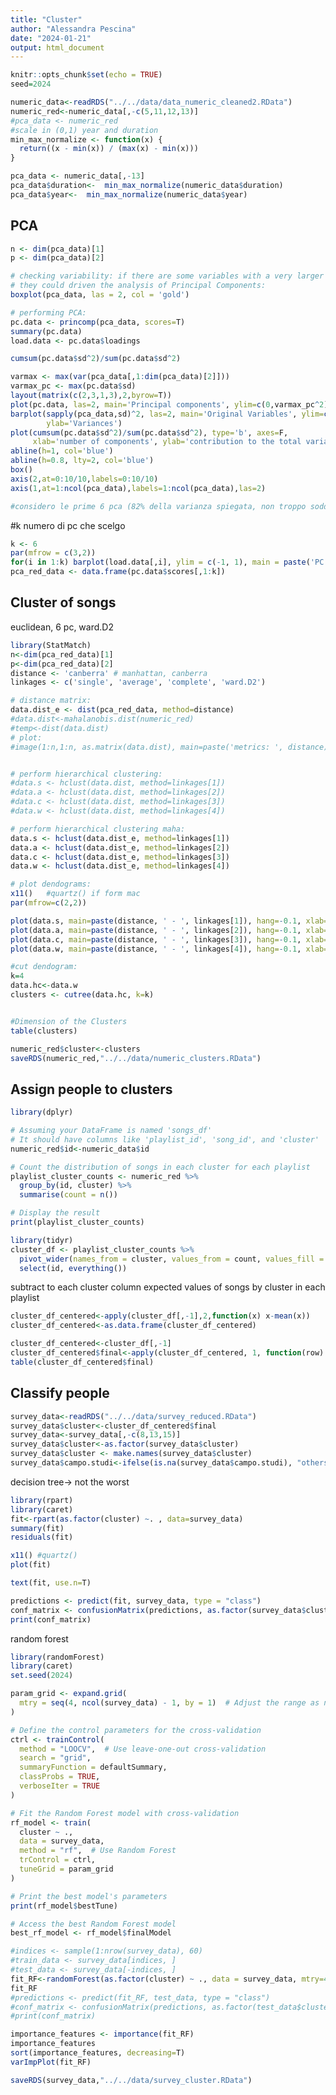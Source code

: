 ```yaml
---
title: "Cluster"
author: "Alessandra Pescina"
date: "2024-01-21"
output: html_document
---
```


```r
knitr::opts_chunk$set(echo = TRUE)
seed=2024
```



```r
numeric_data<-readRDS("../../data/data_numeric_cleaned2.RData")
numeric_red<-numeric_data[,-c(5,11,12,13)]
#pca_data <- numeric_red
#scale in (0,1) year and duration
min_max_normalize <- function(x) {
  return((x - min(x)) / (max(x) - min(x)))
}

pca_data <- numeric_data[,-13]
pca_data$duration<-  min_max_normalize(numeric_data$duration)
pca_data$year<-  min_max_normalize(numeric_data$year)
```


## PCA

```r
n <- dim(pca_data)[1]
p <- dim(pca_data)[2]

# checking variability: if there are some variables with a very larger variance, 
# they could driven the analysis of Principal Components:
boxplot(pca_data, las = 2, col = 'gold')

# performing PCA:
pc.data <- princomp(pca_data, scores=T)
summary(pc.data)
load.data <- pc.data$loadings

cumsum(pc.data$sd^2)/sum(pc.data$sd^2)

varmax <- max(var(pca_data[,1:dim(pca_data)[2]]))
varmax_pc <- max(pc.data$sd)
layout(matrix(c(2,3,1,3),2,byrow=T))
plot(pc.data, las=2, main='Principal components', ylim=c(0,varmax_pc^2))
barplot(sapply(pca_data,sd)^2, las=2, main='Original Variables', ylim=c(0,varmax),
        ylab='Variances')
plot(cumsum(pc.data$sd^2)/sum(pc.data$sd^2), type='b', axes=F, 
     xlab='number of components', ylab='contribution to the total variance', ylim=c(0,1))
abline(h=1, col='blue')
abline(h=0.8, lty=2, col='blue')
box()
axis(2,at=0:10/10,labels=0:10/10)
axis(1,at=1:ncol(pca_data),labels=1:ncol(pca_data),las=2)

#considero le prime 6 pca (82% della varianza spiegata, non troppo soddisfaciente ma ci provo)
```
#k numero di pc che scelgo
```r
k <- 6
par(mfrow = c(3,2))
for(i in 1:k) barplot(load.data[,i], ylim = c(-1, 1), main = paste('PC', i))
pca_red_data <- data.frame(pc.data$scores[,1:k])
```


## Cluster of songs 

euclidean, 6 pc, ward.D2
```r
library(StatMatch)
n<-dim(pca_red_data)[1]
p<-dim(pca_red_data)[2]
distance <- 'canberra' # manhattan, canberra
linkages <- c('single', 'average', 'complete', 'ward.D2')

# distance matrix:
data.dist_e <- dist(pca_red_data, method=distance)
#data.dist<-mahalanobis.dist(numeric_red)
#temp<-dist(data.dist)
# plot:
#image(1:n,1:n, as.matrix(data.dist), main=paste('metrics: ', distance), asp=1, xlab='', ylab='')


# perform hierarchical clustering:
#data.s <- hclust(data.dist, method=linkages[1])
#data.a <- hclust(data.dist, method=linkages[2])
#data.c <- hclust(data.dist, method=linkages[3])
#data.w <- hclust(data.dist, method=linkages[4])

# perform hierarchical clustering maha:
data.s <- hclust(data.dist_e, method=linkages[1])
data.a <- hclust(data.dist_e, method=linkages[2])
data.c <- hclust(data.dist_e, method=linkages[3])
data.w <- hclust(data.dist_e, method=linkages[4])

# plot dendograms:
x11()   #quartz() if form mac
par(mfrow=c(2,2))

plot(data.s, main=paste(distance, ' - ', linkages[1]), hang=-0.1, xlab='', labels=F, cex=0.6, sub='')
plot(data.a, main=paste(distance, ' - ', linkages[2]), hang=-0.1, xlab='', labels=F, cex=0.6, sub='')
plot(data.c, main=paste(distance, ' - ', linkages[3]), hang=-0.1, xlab='', labels=F, cex=0.6, sub='')
plot(data.w, main=paste(distance, ' - ', linkages[4]), hang=-0.1, xlab='', labels=F, cex=0.6, sub='')
```

```r
#cut dendogram:
k=4
data.hc<-data.w
clusters <- cutree(data.hc, k=k)


#Dimension of the Clusters
table(clusters)
```


```r
numeric_red$cluster<-clusters
saveRDS(numeric_red,"../../data/numeric_clusters.RData")
```

## Assign people to clusters

```r
library(dplyr)

# Assuming your DataFrame is named 'songs_df'
# It should have columns like 'playlist_id', 'song_id', and 'cluster'
numeric_red$id<-numeric_data$id

# Count the distribution of songs in each cluster for each playlist
playlist_cluster_counts <- numeric_red %>%
  group_by(id, cluster) %>%
  summarise(count = n())

# Display the result
print(playlist_cluster_counts)

library(tidyr)
cluster_df <- playlist_cluster_counts %>%
  pivot_wider(names_from = cluster, values_from = count, values_fill = 0) %>%
  select(id, everything())
```

subtract to each cluster column expected values of songs by cluster in each playlist

```r
cluster_df_centered<-apply(cluster_df[,-1],2,function(x) x-mean(x))
cluster_df_centered<-as.data.frame(cluster_df_centered)
```

```r
cluster_df_centered<-cluster_df[,-1]
cluster_df_centered$final<-apply(cluster_df_centered, 1, function(row) which.max(row))
table(cluster_df_centered$final)
```

## Classify people 

```r
survey_data<-readRDS("../../data/survey_reduced.RData")
survey_data$cluster<-cluster_df_centered$final
survey_data<-survey_data[,-c(8,13,15)]
survey_data$cluster<-as.factor(survey_data$cluster)
survey_data$cluster <- make.names(survey_data$cluster)
survey_data$campo.studi<-ifelse(is.na(survey_data$campo.studi), "others", survey_data$campo.studi)
```

decision tree-> not the worst
```r
library(rpart)
library(caret)
fit<-rpart(as.factor(cluster) ~. , data=survey_data)
summary(fit)
residuals(fit)

x11() #quartz()
plot(fit)

text(fit, use.n=T)

predictions <- predict(fit, survey_data, type = "class")
conf_matrix <- confusionMatrix(predictions, as.factor(survey_data$cluster))
print(conf_matrix)
```
random forest
```r
library(randomForest)
library(caret)
set.seed(2024)

param_grid <- expand.grid(
  mtry = seq(4, ncol(survey_data) - 1, by = 1)  # Adjust the range as needed
)

# Define the control parameters for the cross-validation
ctrl <- trainControl(
  method = "LOOCV",  # Use leave-one-out cross-validation
  search = "grid",
  summaryFunction = defaultSummary,
  classProbs = TRUE,
  verboseIter = TRUE
)

# Fit the Random Forest model with cross-validation
rf_model <- train(
  cluster ~ .,
  data = survey_data,
  method = "rf",  # Use Random Forest
  trControl = ctrl,
  tuneGrid = param_grid
)

# Print the best model's parameters
print(rf_model$bestTune)

# Access the best Random Forest model
best_rf_model <- rf_model$finalModel
```
```r

#indices <- sample(1:nrow(survey_data), 60)
#train_data <- survey_data[indices, ]
#test_data <- survey_data[-indices, ]
fit_RF<-randomForest(as.factor(cluster) ~ ., data = survey_data, mtry=4, ntree=5000, replace=T)
fit_RF
#predictions <- predict(fit_RF, test_data, type = "class")
#conf_matrix <- confusionMatrix(predictions, as.factor(test_data$cluster))
#print(conf_matrix)
```


```r
importance_features <- importance(fit_RF)
importance_features
sort(importance_features, decreasing=T) 
varImpPlot(fit_RF)

saveRDS(survey_data,"../../data/survey_cluster.RData")
```

